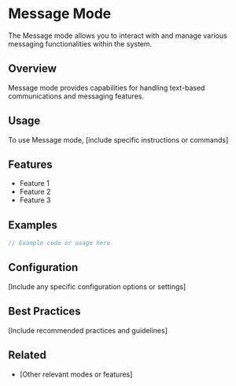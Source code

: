 # Message Mode

The Message mode allows you to interact with and manage various messaging functionalities within the system.

## Overview

Message mode provides capabilities for handling text-based communications and messaging features.

## Usage

To use Message mode, [include specific instructions or commands]

## Features

- Feature 1
- Feature 2
- Feature 3

## Examples

```javascript
// Example code or usage here
```

## Configuration

[Include any specific configuration options or settings]

## Best Practices

[Include recommended practices and guidelines]

## Related
- [Other relevant modes or features]